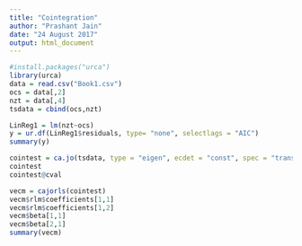 ```yaml
---
title: "Cointegration"
author: "Prashant Jain"
date: "24 August 2017"
output: html_document
---
```


```r
#install.packages("urca")
library(urca)
data = read.csv("Book1.csv")
ocs = data[,2]
nzt = data[,4]
tsdata = cbind(ocs,nzt)

```

```r
LinReg1 = lm(nzt~ocs)
y = ur.df(LinReg1$residuals, type= "none", selectlags = "AIC")
summary(y)

```

```r
cointest = ca.jo(tsdata, type = "eigen", ecdet = "const", spec = "transitory")
cointest
cointest@cval
```
```r
vecm = cajorls(cointest)
vecm$rlm$coefficients[1,1]
vecm$rlm$coefficients[1,2]
vecm$beta[1,1]
vecm$beta[2,1]
summary(vecm)
```

